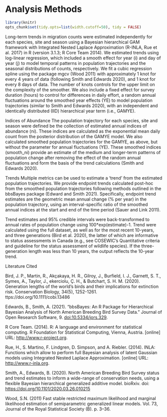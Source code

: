# Analysis Methods


```r

library(knitr)
opts_chunk$set(tidy.opts=list(width.cutoff=50), tidy = FALSE)

```

Long-term trends in migration counts were estimated independently for each species, site and season using a Bayesian hierarchical GAM framework with Integrated Nested Laplace Approximation (R-INLA, Rue et al. 2017) in R (version 3.1.3; R Core Team 2014). We estimated trends using log-linear regression, which included a smooth effect for year (i) and day of year (j) to model temporal patterns in population trajectories and the seasonal distributions of counts, respectively. We fit a cubic regression spline using the package mgcv (Wood 2011) with approximately 1 knot for every 4 years of data (following Smith and Edwards 2020), and 1 knot for every 8 days of data. The number of knots controls for the upper limit on the complexity of the smoother. We also include a fixed effect for survey duration (hours) to control for differences in daily effort, a random annual fluctuations around the smoothed year effects (YE) to model population trajectories (similar to Smith and Edwards 2020), with an independent and identically distributed (IID) hierarchical year term (i.e., GAMYE).

Indices of Abundance The population trajectory for each species, site and season were defined be the collection of estimated annual indices of abundance (ni). These indices are calculated as the exponential mean daily count from the posterior distribution of the GAMYE model. We also calculated smoothed population trajectories for the GAMYE, as above, but without the parameter for annual fluctuations (YE). These smoothed indices (smooth_ni) provide an estimate of the medium and longer-term patterns of population change after removing the effect of the random annual fluctuations and form the basis of the trend calculations (Smith and Edwards 2020).

Trends Multiple metrics can be used to estimate a 'trend' from the estimated population trajectories. We provide endpoint trends calculated post-hoc from the smoothed population trajectories following methods outlined in the bbsBayes package (Edward and Smith 2021). Specifically, endpoint trend estimates are the geometric mean annual change (% per year) in the population trajectory, using an interval-specific ratio of the smoothed annual indices at the start and end of the time period (Sauer and Link 2011). 

Trend estimates and 95% credible intervals were back-transformed to annual rates of population change using 100\*exp(estimate)-1. Trend were calculated using the full dataset, as well as for the most recent 10-years, and three generations (Bird et al. 2020), the latter of which are informative to status assessments in Canada (e.g., see COSEWIC's Quantitative criteria and guideline for the status assessment of wildlife species). If the three-generation length was less than 10 years, the output reflects the 10-year trend.

Literature Cited

Bird, J. P., Martin, R., Akçakaya, H. R., Gilroy, J., Burfield, I. J., Garnett, S. T., Symes, A., Taylor, J., ekerciolu, Ç. H., & Butchart, S. H. M. (2020). Generation lengths of the world's birds and their implications for extinction risk. Conservation Biology, 34(5), 1252-1261. ttps://doi.org/10.1111/cobi.13486

Edwards, B., Smith, A. (2021). "bbsBayes: An R Package for Hierarchical Bayesian Analysis of North American Breeding Bird Survey Data." Journal of Open Research Software, 9. <doi:10.5334/jors.329>.

R Core Team. (2014). R: A language and environment for statistical computing. R Foundation for Statistical Computing, Vienna, Austria. [online] URL: <http://www.r-project.org>.

Rue, H., S. Martino, F. Lindgren, D. Simpson, and A. Riebler. (2014). INLA: Functions which allow to perform full Bayesian analysis of latent Gaussian models using Integrated Nested Laplace Approximation. [online] URL: <http://www.r-inla.org>.

Smith, A., Edwards, B. (2020). North American Breeding Bird Survey status and trend estimates to inform a wide-range of conservation needs, using a flexible Bayesian hierarchical generalized additive model. bioRxiv. doi: <https://doi.org/10.1101/2020.03.26.010215>

Wood, S.N. (2011) Fast stable restricted maximum likelihood and marginal likelihood estimation of semiparametric generalized linear models. Vol. 73, Journal of the Royal Statistical Society (B). p. 3--36.  


